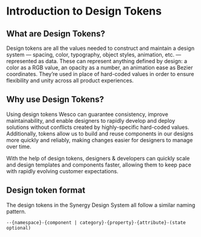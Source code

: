 
<Meta title="Synergy Design System/Developer Docs/Tokens/Introduction"/>

# Introduction to Design Tokens

## What are Design Tokens?

Design tokens are all the values needed to construct and maintain a design system — spacing, color, typography, object styles, animation, etc. — represented as data. These can represent anything defined by design: a color as a RGB value, an opacity as a number, an animation ease as Bezier coordinates. They’re used in place of hard-coded values in order to ensure flexibility and unity across all product experiences.

## Why use Design Tokens?

Using design tokens Wesco can guarantee consistency, improve maintainability, and enable designers to rapidly develop and deploy solutions without conflicts created by highly-specific hard-coded values. Additionally, tokens allow us to build and reuse components in our designs more quickly and reliably, making changes easier for designers to manage over time. 

With the help of design tokens, designers & developers can quickly scale and design templates and components faster, allowing them to keep pace with rapidly evolving customer expectations.

## Design token format

The design tokens in the Synergy Design System all follow a similar naming pattern.

`--{namespace}-{component | category}-{property}-{attribute}-(state optional)`